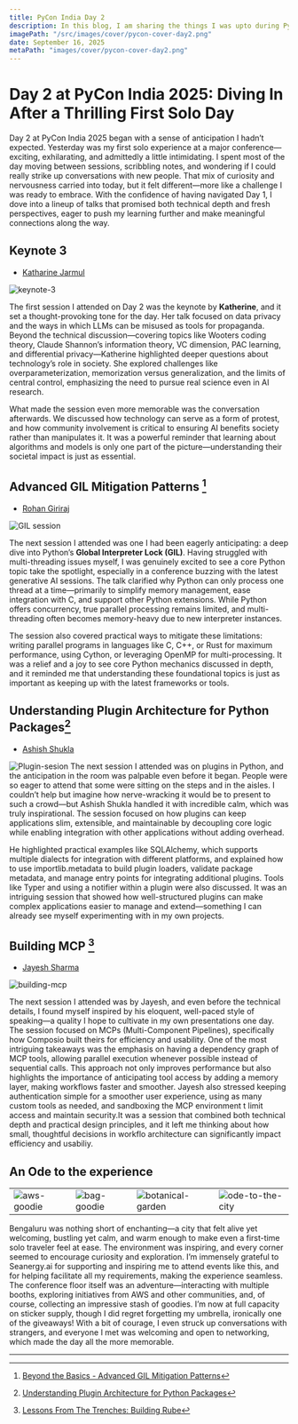 ```yaml
---
title: PyCon India Day 2
description: In this blog, I am sharing the things I was upto during PyCon India 2025.
imagePath: "/src/images/cover/pycon-cover-day2.png"
date: September 16, 2025
metaPath: "images/cover/pycon-cover-day2.png"
---
```


# Day 2 at PyCon India 2025: Diving In After a Thrilling First Solo Day

Day 2 at PyCon India 2025 began with a sense of anticipation I hadn’t expected.
Yesterday was my first solo experience at a major conference—exciting, exhilarating, and admittedly a little intimidating.
I spent most of the day moving between sessions, scribbling notes, and wondering if I could really strike up conversations with new people.
That mix of curiosity and nervousness carried into today, but it felt different—more like a challenge I was ready to embrace.
With the confidence of having navigated Day 1, I dove into a lineup of talks that promised both technical depth and fresh perspectives, eager to push my learning further and make meaningful connections along the way.

## Keynote 3

- [Katharine Jarmul](https://www.linkedin.com/in/katharinejarmul/)

![keynote-3](/images/blogs/pycon/day2/keynote-3.jpg)

The first session I attended on Day 2 was the keynote by **Katherine**, and it set a thought-provoking tone for the day.
Her talk focused on data privacy and the ways in which LLMs can be misused as tools for propaganda.
Beyond the technical discussion—covering topics like Wooters coding theory, Claude Shannon’s information theory, VC dimension, PAC learning, and differential privacy—Katherine highlighted deeper questions about technology’s role in society.
She explored challenges like overparameterization, memorization versus generalization, and the limits of central control, emphasizing the need to pursue real science even in AI research.

What made the session even more memorable was the conversation afterwards.
We discussed how technology can serve as a form of protest, and how community involvement is critical to ensuring AI benefits society rather than manipulates it.
It was a powerful reminder that learning about algorithms and models is only one part of the picture—understanding their societal impact is just as essential.

## Advanced GIL Mitigation Patterns [^1]

- [Rohan Giriraj](https://www.linkedin.com/in/rohan-giriraj/)

![GIL session](/images/blogs/pycon/day2/GIL-session.jpg)

The next session I attended was one I had been eagerly anticipating: a deep dive into Python’s **Global Interpreter Lock (GIL)**.
Having struggled with multi-threading issues myself, I was genuinely excited to see a core Python topic take the spotlight, especially in a conference buzzing with the latest generative AI sessions.
The talk clarified why Python can only process one thread at a time—primarily to simplify memory management, ease integration with C, and support other Python extensions.
While Python offers concurrency, true parallel processing remains limited, and multi-threading often becomes memory-heavy due to new interpreter instances.

The session also covered practical ways to mitigate these limitations: writing parallel programs in languages like C, C++, or Rust for maximum performance, using Cython, or leveraging OpenMP for multi-processing.
It was a relief and a joy to see core Python mechanics discussed in depth, and it reminded me that understanding these foundational topics is just as important as keeping up with the latest frameworks or tools.

## Understanding Plugin Architecture for Python Packages[^2]

- [Ashish Shukla](https://www.linkedin.com/in/ash2shukla/)

![Plugin-sesion](/images/blogs/pycon/day2/plugin-session.jpg)
The next session I attended was on plugins in Python, and the anticipation in the room was palpable even before it began.
People were so eager to attend that some were sitting on the steps and in the aisles.
I couldn’t help but imagine how nerve-wracking it would be to present to such a crowd—but Ashish Shukla handled it with incredible calm, which was truly inspirational.
The session focused on how plugins can keep applications slim, extensible, and maintainable by decoupling core logic while enabling integration with other applications without adding overhead.

He highlighted practical examples like SQLAlchemy, which supports multiple dialects for integration with different platforms, and explained how to use importlib.metadata to build plugin loaders, validate package metadata, and manage entry points for integrating additional plugins.
Tools like Typer and using a notifier within a plugin were also discussed.
It was an intriguing session that showed how well-structured plugins can make complex applications easier to manage and extend—something I can already see myself experimenting with in my own projects.

## Building MCP [^3]

- [Jayesh Sharma](https://www.linkedin.com/in/wjayesh/)

![building-mcp](/images/blogs/pycon/day2/lessons-MCP.jpg)

The next session I attended was by Jayesh, and even before the technical details, I found myself inspired by his eloquent, well-paced style of speaking—a quality I hope to cultivate in my own presentations one day.
The session focused on MCPs (Multi-Component Pipelines), specifically how Composio built theirs for efficiency and usability.
One of the most intriguing takeaways was the emphasis on having a dependency graph of MCP tools, allowing parallel execution whenever possible instead of sequential calls.
This approach not only improves performance but also highlights the importance of anticipating tool access by adding a memory layer, making workflows faster and smoother.
Jayesh also stressed keeping authentication simple for a smoother user experience, using as many custom tools as needed, and sandboxing the MCP environment t limit access and maintain security.It was a session that combined both technical depth and practical design principles, and it left me thinking about how small, thoughtful decisions in workflo architecture can significantly impact efficiency and usabiliy.

## An Ode to the experience

|                                                        |                                                        |                                                                    |                                                                  |
| ------------------------------------------------------ | ------------------------------------------------------ | ------------------------------------------------------------------ | ---------------------------------------------------------------- |
| ![aws-goodie](/images/blogs/pycon/day2/aws-goodie.jpg) | ![bag-goodie](/images/blogs/pycon/day2/bag-goodie.jpg) | ![botanical-garden](/images/blogs/pycon/day2/botanical-garden.jpg) | ![ode-to-the-city](/images/blogs/pycon/day2/ode-to-the-city.jpg) |

Bengaluru was nothing short of enchanting—a city that felt alive yet welcoming, bustling yet calm, and warm enough to make even a first-time solo traveler feel at ease.
The environment was inspiring, and every corner seemed to encourage curiosity and exploration.
I’m immensely grateful to Seanergy.ai for supporting and inspiring me to attend events like this, and for helping facilitate all my requirements, making the experience seamless.
The conference floor itself was an adventure—interacting with multiple booths, exploring initiatives from AWS and other communities, and, of course, collecting an impressive stash of goodies.
I’m now at full capacity on sticker supply, though I did regret forgetting my umbrella, ironically one of the giveaways! With a bit of courage, I even struck up conversations with strangers, and everyone I met was welcoming and open to networking, which made the day all the more memorable.

---

[^1]: [Beyond the Basics - Advanced GIL Mitigation Patterns](https://cfp.in.pycon.org/2025/talk/YY8HLK/)

[^2]: [Understanding Plugin Architecture for Python Packages](https://cfp.in.pycon.org/2025/talk/U3TRT9/)

[^3]: [Lessons From The Trenches: Building Rube](https://cfp.in.pycon.org/2025/talk/8UQU8U/)
